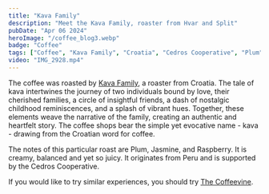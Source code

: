```yaml
---
title: "Kava Family"
description: "Meet the Kava Family, roaster from Hvar and Split"
pubDate: "Apr 06 2024"
heroImage: "/coffee_blog3.webp"
badge: "Coffee"
tags: ["Coffee", "Kava Family", "Croatia", "Cedros Cooperative", "Plum", "Jasmine", "Raspberry"]
video: "IMG_2928.mp4"
---
```


The coffee was roasted by [Kava Family](https://kava.family), a roaster from Croatia.
The tale of kava intertwines the journey of two individuals bound by love, their cherished families, a circle of insightful friends, a dash of nostalgic childhood reminiscences, and a splash of vibrant hues.
Together, these elements weave the narrative of the family, creating an authentic and heartfelt story.
The coffee shops bear the simple yet evocative name - kava - drawing from the Croatian word for coffee.

The notes of this particular roast are Plum, Jasmine, and Raspberry. It is creamy, balanced and yet so juicy.
It originates from Peru and is supported by the Cedros Cooperative.

If you would like to try similar experiences, you should try [The Coffeevine](https://thecoffeevine.com/).
